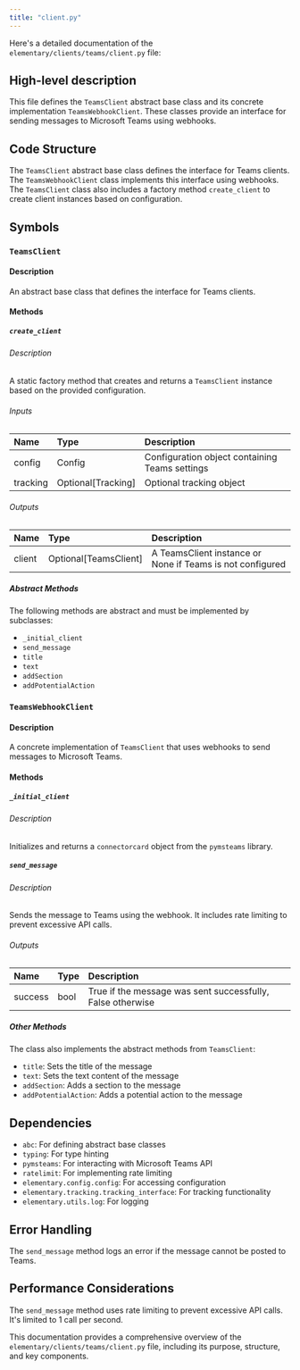 ```yaml
---
title: "client.py"
---
```


Here's a detailed documentation of the `elementary/clients/teams/client.py` file:

## High-level description
This file defines the `TeamsClient` abstract base class and its concrete implementation `TeamsWebhookClient`. These classes provide an interface for sending messages to Microsoft Teams using webhooks.

## Code Structure
The `TeamsClient` abstract base class defines the interface for Teams clients. The `TeamsWebhookClient` class implements this interface using webhooks. The `TeamsClient` class also includes a factory method `create_client` to create client instances based on configuration.

## Symbols

### `TeamsClient`
#### Description
An abstract base class that defines the interface for Teams clients.

#### Methods
##### `create_client`
###### Description
A static factory method that creates and returns a `TeamsClient` instance based on the provided configuration.

###### Inputs
| Name | Type | Description |
|:-----|:-----|:------------|
| config | Config | Configuration object containing Teams settings |
| tracking | Optional[Tracking] | Optional tracking object |

###### Outputs
| Name | Type | Description |
|:-----|:-----|:------------|
| client | Optional[TeamsClient] | A TeamsClient instance or None if Teams is not configured |

##### Abstract Methods
The following methods are abstract and must be implemented by subclasses:
- `_initial_client`
- `send_message`
- `title`
- `text`
- `addSection`
- `addPotentialAction`

### `TeamsWebhookClient`
#### Description
A concrete implementation of `TeamsClient` that uses webhooks to send messages to Microsoft Teams.

#### Methods
##### `_initial_client`
###### Description
Initializes and returns a `connectorcard` object from the `pymsteams` library.

##### `send_message`
###### Description
Sends the message to Teams using the webhook. It includes rate limiting to prevent excessive API calls.

###### Outputs
| Name | Type | Description |
|:-----|:-----|:------------|
| success | bool | True if the message was sent successfully, False otherwise |

##### Other Methods
The class also implements the abstract methods from `TeamsClient`:
- `title`: Sets the title of the message
- `text`: Sets the text content of the message
- `addSection`: Adds a section to the message
- `addPotentialAction`: Adds a potential action to the message

## Dependencies
- `abc`: For defining abstract base classes
- `typing`: For type hinting
- `pymsteams`: For interacting with Microsoft Teams API
- `ratelimit`: For implementing rate limiting
- `elementary.config.config`: For accessing configuration
- `elementary.tracking.tracking_interface`: For tracking functionality
- `elementary.utils.log`: For logging

## Error Handling
The `send_message` method logs an error if the message cannot be posted to Teams.

## Performance Considerations
The `send_message` method uses rate limiting to prevent excessive API calls. It's limited to 1 call per second.

This documentation provides a comprehensive overview of the `elementary/clients/teams/client.py` file, including its purpose, structure, and key components.